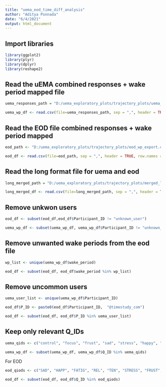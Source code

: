 ```yaml
---
title: "uema_eod_time_diff_analysis"
author: "Aditya Ponnada"
date: "6/4/2021"
output: html_document
---
```


## Import libraries
```r
library(ggplot2)
library(plyr)
library(dplyr)
library(reshape2)
```

## Read the uEMA combined responses + wake period mapped file
```r

uema_responses_path = "D:/uema_exploratory_plots/trajectory_plots/uema_wp_export.csv"

uema_wp_df <- read.csv(file=uema_responses_path, sep = ",", header = TRUE)


```

## Read the EOD file combined responses + wake period mapped
```r

eod_path <- "D:/uema_exploratory_plots/trajectory_plots/eod_wp_export.csv"

eod_df <- read.csv(file=eod_path, sep = ",", header = TRUE, row.names = NULL)


```

## Read the long format file for uema and eod
```r

long_merged_path = "D:/uema_exploratory_plots/trajectory_plots/merged_long_df.csv"

long_merged_df <- read.csv(file=long_merged_path, sep = ",", header = TRUE)

```

## Remove unkwon users
```r

eod_df <- subset(eod_df,eod_df$Participant_ID != "unknown_user")

uema_wp_df <- subset(uema_wp_df, uema_wp_df$Participant_ID != "unknown_user")

```

## Remove unwanted wake periods from the eod file
```r

wp_list <- unique(uema_wp_df$wake_period)

eod_df <- subset(eod_df, eod_df$wake_period %in% wp_list)

```


## Remove uncommon users
```r

uema_user_list <- unique(uema_wp_df$Participant_ID)

eod_df$P_ID <- paste0(eod_df$Participant_ID,  "@timestudy_com")

eod_df <- subset(eod_df, eod_df$P_ID %in% uema_user_list)

```

## Keep only relevant Q_IDs
```r

uema_qids <- c("control", "focus", "frust", "sad", "stress", "happy", "tense", "fatigue", "nervous", "relax")

uema_wp_df <- subset(uema_wp_df, uema_wp_df$Q_ID %in% uema_qids)

```

For EOD
```r

eod_qiods <- c("SAD", "HAPP", "FATIG", "REL", "TEN", "STRESS", "FRUST", "NERV", "RESIST", "FOC")

eod_df <- subset(eod_df, eod_df$Q_ID %in% eod_qiods)

```

